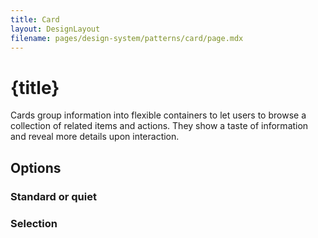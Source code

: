 ```yaml
---
title: Card
layout: DesignLayout
filename: pages/design-system/patterns/card/page.mdx
---
```



# {title}

Cards group information into flexible containers to let users to browse a collection of related items and actions. They show a taste of information and reveal more details upon interaction.

<MainView />


<div style={{ display: "flex", justifyContent: "flex-start", gap: 30, padding: "30px 0"}}>
    <UIComponentLink link="/pages/ui-component/card/" />
</div>

## Options 


### Standard or quiet

<OptionsView />

### Selection

<SelectionView />


